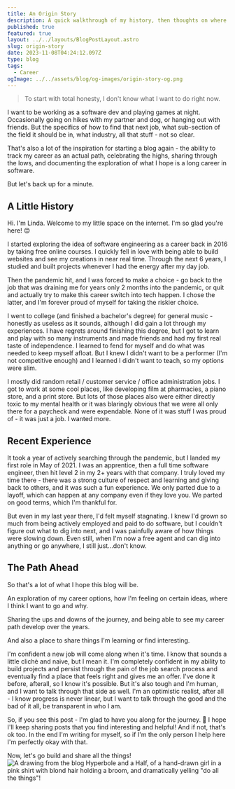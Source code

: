 ```yaml
---
title: An Origin Story
description: A quick walkthrough of my history, then thoughts on where I'm at today and where I want to go.
published: true
featured: true
layout: ../../layouts/BlogPostLayout.astro
slug: origin-story
date: 2023-11-08T04:24:12.097Z
type: blog
tags:
  - Career
ogImage: ../../assets/blog/og-images/origin-story-og.png
---
```


> To start with total honesty, I don't know what I want to do right now. 

I want to be working as a software dev and playing games at night. Occasionally going on hikes with my partner and dog, or hanging out with friends. But the specifics of how to find that next job, what sub-section of the field it should be in, what industry, all that stuff - not so clear. 

That's also a lot of the inspiration for starting a blog again - the ability to track my career as an actual path, celebrating the highs, sharing through the lows, and documenting the exploration of what I hope is a long career in software. 

But let's back up for a minute.

## A Little History

Hi. I'm Linda. Welcome to my little space on the internet. I'm so glad you're here! 😊

I started exploring the idea of software engineering as a career back in 2016 by taking free online courses. I quickly fell in love with being able to build websites and see my creations in near real time. Through the next 6 years, I studied and built projects whenever I had the energy after my day job. 

Then the pandemic hit, and I was forced to make a choice - go back to the job that was draining me for years only 2 months into the pandemic, or quit and actually try to make this career switch into tech happen. I chose the latter, and I'm forever proud of myself for taking the riskier choice. 

I went to college (and finished a bachelor's degree) for general music - honestly as useless as it sounds, although I did gain a lot through my experiences. I have regrets around finishing this degree, but I got to learn and play with so many instruments and made friends and had my first real taste of independence. I learned to fend for myself and do what was needed to keep myself afloat. But I knew I didn't want to be a performer (I'm not competitive enough) and I learned I didn't want to teach, so my options were slim. 

I mostly did random retail / customer service / office administration jobs. I got to work at some cool places, like developing film at pharmacies, a piano store,  and a print store. But lots of those places also were either directly toxic to my mental health or it was blaringly obvious that we were all only there for a paycheck and were expendable. None of it was stuff I was proud of - it was just a job. I wanted more.

## Recent Experience

It took a year of actively searching through the pandemic, but I landed my first role in May of 2021. I was an apprentice, then a full time software engineer, then hit level 2 in my 2+ years with that company. I truly loved my time there - there was a strong culture of respect and learning and giving back to others, and it was such a fun experience. We only parted due to a layoff, which can happen at any company even if they love you. We parted on good terms, which I'm thankful for.

But even in my last year there, I'd felt myself stagnating. I knew I'd grown so much from being actively employed and paid to do software, but I couldn't figure out what to dig into next, and I was painfully aware of how things were slowing down. Even still, when I'm now a free agent and can dig into anything or go anywhere, I still just...don't know.

## The Path Ahead

So that's a lot of what I hope this blog will be. 

An exploration of my career options, how I'm feeling on certain ideas, where I think I want to go and why. 

Sharing the ups and downs of the journey, and being able to see my career path develop over the years.

And also a place to share things I'm learning or find interesting.

I'm confident a new job will come along when it's time. I know that sounds a little clichè and naive, but I mean it. I'm completely confident in my ability to build projects and persist through the pain of the job search process and eventually find a place that feels right and gives me an offer. I've done it before, afterall, so I know it's possible. But it's also tough and I'm human, and I want to talk through that side as well. I'm an optimistic realist, after all - I know progress is never linear, but I want to talk through the good and the bad of it all, be transparent in who I am.  

So, if you see this post - I'm glad to have you along for the journey. 💞 I hope I'll keep sharing posts that you find interesting and helpful! And if not, that's ok too. In the end I'm writing for myself, so if I'm the only person I help here I'm perfectly okay with that. 

Now, let's go build and share all the things! 
![A drawing from the blog Hyperbole and a Half, of a hand-drawn girl in a pink shirt with blond hair holding a broom, and dramatically yelling "do all the things"!](../../assets/blog/do-all-the-things.webp)